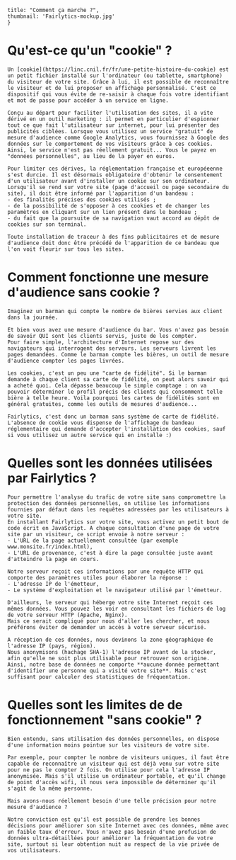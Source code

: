 
    title: "Comment ça marche ?",
    thumbnail: 'Fairlytics-mockup.jpg'
    }

# Qu'est-ce qu'un "cookie" ?

    Un [cookie](https://linc.cnil.fr/fr/une-petite-histoire-du-cookie) est un petit fichier installé sur l'ordinateur (ou tablette, smartphone) du visiteur de votre site. Grâce à lui, il est possible de reconnaître le visiteur et de lui proposer un affichage personnalisé. C'est ce dispositif qui vous évite de re-saisir à chaque fois votre identifiant et mot de passe pour accéder à un service en ligne.
    
    Conçu au départ pour faciliter l'utilisation des sites, il a vite dérivé en un outil marketing : il permet en particulier d'espionner tout ce que fait l'utilisateur sur internet, pour lui présenter des publicités ciblées. Lorsque vous utilisez un service "gratuit" de mesure d'audience comme Google Analytics, vous fournissez à Google des données sur le comportement de vos visiteurs grâce à ces cookies. Ainsi, le service n'est pas réellement gratuit... Vous le payez en "données personnelles", au lieu de la payer en euros.
    
    Pour limiter ces dérives, la réglementation française et européeenne s'est durcie. Il est désormais obligatoire d'obtenir le consentement d'un utilisateur avant d'installer un cookie sur son ordinateur. Lorsqu'il se rend sur votre site (page d'accueil ou page secondaire du site), il doit être informé par l'apparition d'un bandeau :
    - des finalités précises des cookies utilisés ;
    - de la possibilité de s'opposer à ces cookies et de changer les paramètres en cliquant sur un lien présent dans le bandeau ;
    - du fait que la poursuite de sa navigation vaut accord au dépôt de cookies sur son terminal.
    
    Toute installation de traceur à des fins publicitaires et de mesure d'audience doit donc être précédé de l'apparition de ce bandeau que l'on voit fleurir sur tous les sites.
    
# Comment fonctionne une mesure d'audience sans cookie ?
    Imaginez un barman qui compte le nombre de bières servies aux client dans la journée.

    Et bien vous avez une mesure d'audience du bar. Vous n'avez pas besoin de savoir QUI sont les clients servis, juste de les compter.
    Pour faire simple, l'architecture d'Internet repose sur des navigateurs qui interrogent des serveurs. Les serveurs livrent les pages demandées. Comme le barman compte les bières, un outil de mesure d'audience compter les pages livrées.
    
    Les cookies, c'est un peu une "carte de fidélité". Si le barman demande à chaque client sa carte de fidélité, on peut alors savoir qui a acheté quoi. Cela dépasse beaucoup le simple comptage : on va pouvoir déterminer le profil précis des clients qui consomment telle bière à telle heure. Voila pourquoi les cartes de fidélités sont en général gratuites, comme les outils de mesures d'audience...
    
    Fairlytics, c'est donc un barman sans système de carte de fidélité.
    L'absence de cookie vous dispense de l'affichage du bandeau réglementaire qui demande d'accepter l'installation des cookies, sauf si vous utilisez un autre service qui en installe :)
    
# Quelles sont les données utilisées par Fairlytics ?
    Pour permettre l'analyse du trafic de votre site sans compromettre la protection des données personnelles, on utilise les informations fournies par défaut dans les requêtes adressées par les utilisateurs à votre site.
    En installant Fairlytics sur votre site, vous activez un petit bout de code écrit en JavaScript. A chaque consultation d'une page de votre site par un visiteur, ce script envoie à notre serveur :
    - L'URL de la page actuellement consultée (par exemple www.monsite.fr/index.html),
    - L'URL de provenance, c'est à dire la page consultée juste avant d'atteindre la page en cours.
    
    Notre serveur reçoit ces informations par une requête HTTP qui comporte des paramètres utiles pour élaborer la réponse :
    - L'adresse IP de l'émetteur,
    - Le système d'exploitation et le navigateur utilisé par l'émetteur.
    
    D'ailleurs, le serveur qui héberge votre site Internet reçoit ces mêmes données. Vous pouvez les voir en consultant les fichiers de log de votre serveur HTTP (Apache, Nginx). 
    Mais ce serait compliqué pour nous d'aller les chercher, et nous préférons éviter de demander un accès à votre serveur sécurisé.
    
    A réception de ces données, nous devinons la zone géographique de l'adresse IP (pays, région). 
    Nous anonymisons (hachage SHA-1) l'adresse IP avant de la stocker, afin qu'elle ne soit plus utilisable pour retrouver son origine. 
    Ainsi, notre base de données ne comporte **aucune donnée permettant d'identifier une personne qui a visité votre site**. Mais c'est suffisant pour calculer des statistiques de fréquentation.
    
# Quelles sont les limites de de fonctionnement "sans cookie" ?
    Bien entendu, sans utilisation des données personnelles, on dispose d'une information moins pointue sur les visiteurs de votre site.

    Par exemple, pour compter le nombre de visiteurs uniques, il faut être capable de reconnaître un visiteur qui est déjà venu sur votre site pour ne pas le compter 2 fois. On utilise pour cela l'adresse IP anonymisée. Mais s'il utilise un ordinateur portable, et qu'il change de point d'accès wifi, il nous sera impossible de déterminer qu'il s'agit de la même personne.
    
    Mais avons-nous réellement besoin d'une telle précision pour notre mesure d'audience ? 
    
    Notre conviction est qu'il est possible de prendre les bonnes décisions pour améliorer son site Internet avec ces données, même avec un faible taux d'erreur. Vous n'avez pas besoin d'une profusion de données ultra-détaillées pour améliorer la fréquentation de votre site, surtout si leur obtention nuit au respect de la vie privée de vos utilisateurs.

